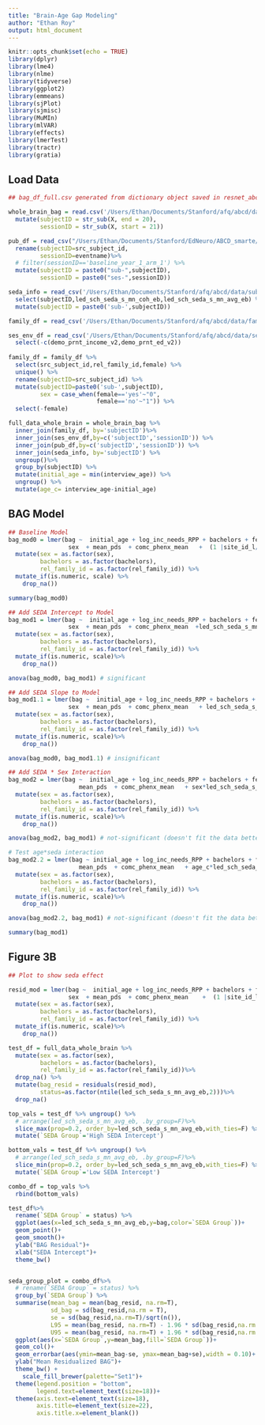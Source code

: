 ```yaml
---
title: "Brain-Age Gap Modeling"
author: "Ethan Roy"
output: html_document
---
```



```r
knitr::opts_chunk$set(echo = TRUE)
library(dplyr)
library(lme4)
library(nlme)
library(tidyverse)
library(ggplot2)
library(emmeans)
library(sjPlot)
library(sjmisc)
library(MuMIn)
library(mlVAR)
library(effects)
library(lmerTest)
library(tractr)
library(gratia)
```

## Load Data

```r

## bag_df_full.csv generated from dictionary object saved in resnet_abcd_0.70.pkl

whole_brain_bag = read.csv('/Users/Ethan/Documents/Stanford/afq/abcd/data/bag_df_full.csv') %>% 
  mutate(subjectID = str_sub(X, end = 20),
         sessionID = str_sub(X, start = 21))

pub_df = read_csv("/Users/Ethan/Documents/Stanford/EdNeuro/ABCD_smarte/pubstatus.csv") %>% 
  rename(subjectID=src_subject_id,
         sessionID=eventname)%>% 
  # filter(sessionID=='baseline_year_1_arm_1') %>%
  mutate(subjectID = paste0("sub-",subjectID),
         sessionID = paste0("ses-",sessionID))

seda_info = read_csv('/Users/Ethan/Documents/Stanford/afq/abcd/data/subjects.csv') %>% 
  select(subjectID,led_sch_seda_s_mn_coh_eb,led_sch_seda_s_mn_avg_eb) %>% 
  mutate(subjectID = paste0('sub-',subjectID))

family_df = read_csv('/Users/Ethan/Documents/Stanford/afq/abcd/data/family_info.csv')

ses_env_df = read_csv('/Users/Ethan/Documents/Stanford/afq/abcd/data/ses_env_info.csv') %>% 
  select(-c(demo_prnt_income_v2,demo_prnt_ed_v2))
  
family_df = family_df %>%
  select(src_subject_id,rel_family_id,female) %>% 
  unique() %>% 
  rename(subjectID=src_subject_id) %>%
  mutate(subjectID=paste0('sub-',subjectID),
         sex = case_when(female=='yes'~"0",
                         female=='no'~"1")) %>% 
  select(-female)

full_data_whole_brain = whole_brain_bag %>%
  inner_join(family_df, by='subjectID')%>% 
  inner_join(ses_env_df,by=c('subjectID','sessionID')) %>% 
  inner_join(pub_df,by=c('subjectID','sessionID')) %>% 
  inner_join(seda_info, by='subjectID') %>%
  ungroup()%>% 
  group_by(subjectID) %>%
  mutate(initial_age = min(interview_age)) %>%
  ungroup() %>%
  mutate(age_c= interview_age-initial_age)


```

## BAG Model

```r
## Baseline Model
bag_mod0 = lmer(bag ~  initial_age + log_inc_needs_RPP + bachelors + fes_youth_sum + age_c + 
                 sex  + mean_pds  + comc_phenx_mean   +  (1 |site_id_l/rel_family_id/subjectID), data=full_data_whole_brain %>% 
  mutate(sex = as.factor(sex),
         bachelors = as.factor(bachelors),
         rel_family_id = as.factor(rel_family_id)) %>% 
  mutate_if(is.numeric, scale) %>% 
    drop_na())

summary(bag_mod0)

## Add SEDA Intercept to Model
bag_mod1 = lmer(bag ~  initial_age + log_inc_needs_RPP + bachelors + fes_youth_sum + age_c + 
                 sex  + mean_pds  + comc_phenx_mean  +led_sch_seda_s_mn_avg_eb + + (1 |site_id_l/rel_family_id/subjectID), data=full_data_whole_brain %>% 
  mutate(sex = as.factor(sex),
         bachelors = as.factor(bachelors),
         rel_family_id = as.factor(rel_family_id)) %>% 
  mutate_if(is.numeric, scale)%>% 
    drop_na())

anova(bag_mod0, bag_mod1) # significant

## Add SEDA Slope to Model
bag_mod1.1 = lmer(bag ~  initial_age + log_inc_needs_RPP + bachelors + fes_youth_sum + age_c + 
                 sex  + mean_pds  + comc_phenx_mean   + led_sch_seda_s_mn_coh_eb +   (1 |site_id_l/rel_family_id/subjectID), data=full_data_whole_brain %>% 
  mutate(sex = as.factor(sex),
         bachelors = as.factor(bachelors),
         rel_family_id = as.factor(rel_family_id)) %>% 
  mutate_if(is.numeric, scale)%>% 
    drop_na())

anova(bag_mod0, bag_mod1.1) # insignificant

## Add SEDA * Sex Interaction
bag_mod2 = lmer(bag ~  initial_age + log_inc_needs_RPP + bachelors + fes_youth_sum + age_c + 
                    mean_pds  + comc_phenx_mean   + sex*led_sch_seda_s_mn_avg_eb +  (1 |site_id_l/rel_family_id/subjectID), data=full_data_whole_brain %>% 
  mutate(sex = as.factor(sex),
         bachelors = as.factor(bachelors),
         rel_family_id = as.factor(rel_family_id)) %>% 
  mutate_if(is.numeric, scale)%>% 
    drop_na())

anova(bag_mod2, bag_mod1) # not-significant (doesn't fit the data better)

# Test age*seda interaction
bag_mod2.2 = lmer(bag ~ initial_age + log_inc_needs_RPP + bachelors + fes_youth_sum + sex + 
                    mean_pds  + comc_phenx_mean   + age_c*led_sch_seda_s_mn_avg_eb +  (1 |site_id_l/rel_family_id/subjectID), data=full_data_whole_brain %>% 
  mutate(sex = as.factor(sex),
         bachelors = as.factor(bachelors),
         rel_family_id = as.factor(rel_family_id)) %>% 
  mutate_if(is.numeric, scale)%>% 
    drop_na())

anova(bag_mod2.2, bag_mod1) # not-significant (doesn't fit the data better)

summary(bag_mod1)
```



## Figure 3B

```r

## Plot to show seda effect

resid_mod = lmer(bag ~  initial_age + log_inc_needs_RPP + bachelors + fes_youth_sum + age_c + 
                 sex  + mean_pds  + comc_phenx_mean    +  (1 |site_id_l/rel_family_id/subjectID), data=full_data_whole_brain %>% 
  mutate(sex = as.factor(sex),
         bachelors = as.factor(bachelors),
         rel_family_id = as.factor(rel_family_id)) %>% 
  mutate_if(is.numeric, scale)%>% 
    drop_na())

test_df = full_data_whole_brain %>% 
  mutate(sex = as.factor(sex),
         bachelors = as.factor(bachelors),
         rel_family_id = as.factor(rel_family_id))%>% 
  drop_na() %>% 
  mutate(bag_resid = residuals(resid_mod),
         status=as.factor(ntile(led_sch_seda_s_mn_avg_eb,2)))%>% 
  drop_na()

top_vals = test_df %>% ungroup() %>%
  # arrange(led_sch_seda_s_mn_avg_eb, .by_group=F)%>%
  slice_max(prop=0.2, order_by=led_sch_seda_s_mn_avg_eb,with_ties=F) %>%
  mutate(`SEDA Group`='High SEDA Intercept')

bottom_vals = test_df %>% ungroup() %>%
  # arrange(led_sch_seda_s_mn_avg_eb, .by_group=F)%>%
  slice_min(prop=0.2, order_by=led_sch_seda_s_mn_avg_eb,with_ties=F) %>%
  mutate(`SEDA Group`='Low SEDA Intercept')

combo_df = top_vals %>% 
  rbind(bottom_vals)

test_df%>% 
  rename(`SEDA Group` = status) %>% 
  ggplot(aes(x=led_sch_seda_s_mn_avg_eb,y=bag,color=`SEDA Group`))+
  geom_point()+
  geom_smooth()+
  ylab("BAG Residual")+
  xlab("SEDA Intercept")+
  theme_bw() 


seda_group_plot = combo_df%>% 
  # rename(`SEDA Group` = status) %>% 
  group_by(`SEDA Group`) %>% 
  summarise(mean_bag = mean(bag_resid, na.rm=T),
            sd_bag = sd(bag_resid,na.rm = T),
            se = sd(bag_resid,na.rm=T)/sqrt(n()),
            L95 = mean(bag_resid, na.rm=T) - 1.96 * sd(bag_resid,na.rm = T) / sqrt(n()), 
            U95 = mean(bag_resid, na.rm=T) + 1.96 * sd(bag_resid,na.rm = T) / sqrt(n()))%>% 
  ggplot(aes(x=`SEDA Group`,y=mean_bag,fill=`SEDA Group`))+
  geom_col()+
  geom_errorbar(aes(ymin=mean_bag-se, ymax=mean_bag+se),width = 0.10)+
  ylab("Mean Residualized BAG")+
  theme_bw() +
    scale_fill_brewer(palette="Set1")+
  theme(legend.position = "bottom",
        legend.text=element_text(size=18))+
  theme(axis.text=element_text(size=18),
        axis.title=element_text(size=22),
        axis.title.x=element_blank())


```



